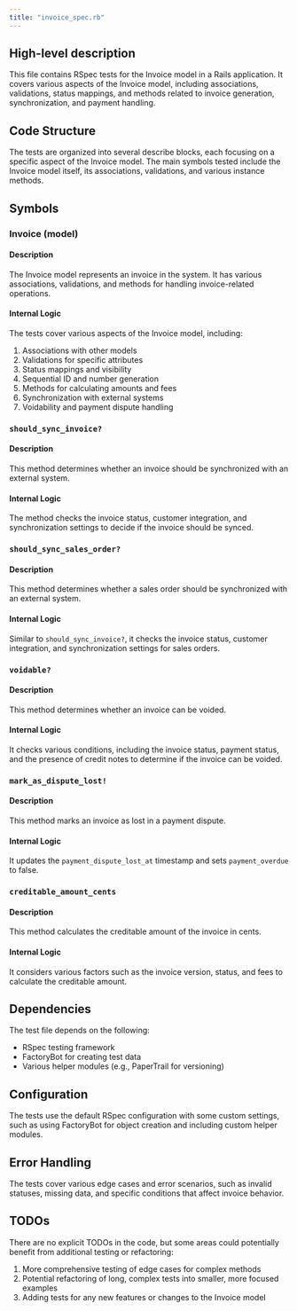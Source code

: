 ```yaml
---
title: "invoice_spec.rb"
---
```


## High-level description
This file contains RSpec tests for the Invoice model in a Rails application. It covers various aspects of the Invoice model, including associations, validations, status mappings, and methods related to invoice generation, synchronization, and payment handling.

## Code Structure
The tests are organized into several describe blocks, each focusing on a specific aspect of the Invoice model. The main symbols tested include the Invoice model itself, its associations, validations, and various instance methods.

## Symbols

### Invoice (model)
#### Description
The Invoice model represents an invoice in the system. It has various associations, validations, and methods for handling invoice-related operations.

#### Internal Logic
The tests cover various aspects of the Invoice model, including:
1. Associations with other models
2. Validations for specific attributes
3. Status mappings and visibility
4. Sequential ID and number generation
5. Methods for calculating amounts and fees
6. Synchronization with external systems
7. Voidability and payment dispute handling

### `should_sync_invoice?`
#### Description
This method determines whether an invoice should be synchronized with an external system.

#### Internal Logic
The method checks the invoice status, customer integration, and synchronization settings to decide if the invoice should be synced.

### `should_sync_sales_order?`
#### Description
This method determines whether a sales order should be synchronized with an external system.

#### Internal Logic
Similar to `should_sync_invoice?`, it checks the invoice status, customer integration, and synchronization settings for sales orders.

### `voidable?`
#### Description
This method determines whether an invoice can be voided.

#### Internal Logic
It checks various conditions, including the invoice status, payment status, and the presence of credit notes to determine if the invoice can be voided.

### `mark_as_dispute_lost!`
#### Description
This method marks an invoice as lost in a payment dispute.

#### Internal Logic
It updates the `payment_dispute_lost_at` timestamp and sets `payment_overdue` to false.

### `creditable_amount_cents`
#### Description
This method calculates the creditable amount of the invoice in cents.

#### Internal Logic
It considers various factors such as the invoice version, status, and fees to calculate the creditable amount.

## Dependencies
The test file depends on the following:
- RSpec testing framework
- FactoryBot for creating test data
- Various helper modules (e.g., PaperTrail for versioning)

## Configuration
The tests use the default RSpec configuration with some custom settings, such as using FactoryBot for object creation and including custom helper modules.

## Error Handling
The tests cover various edge cases and error scenarios, such as invalid statuses, missing data, and specific conditions that affect invoice behavior.

## TODOs
There are no explicit TODOs in the code, but some areas could potentially benefit from additional testing or refactoring:
1. More comprehensive testing of edge cases for complex methods
2. Potential refactoring of long, complex tests into smaller, more focused examples
3. Adding tests for any new features or changes to the Invoice model